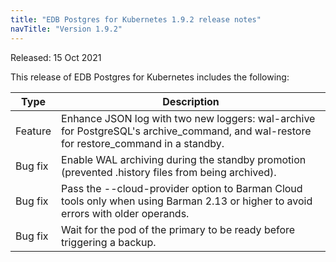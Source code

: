```yaml
---
title: "EDB Postgres for Kubernetes 1.9.2 release notes"
navTitle: "Version 1.9.2"
---
```


Released: 15 Oct 2021

This release of EDB Postgres for Kubernetes includes the following:

| Type           | Description                                                                                                                        |
| -------------- | ---------------------------------------------------------------------------------------------------------------------------------- |
| Feature | Enhance JSON log with two new loggers: wal-archive for PostgreSQL's archive_command, and wal-restore for restore_command in a standby. |
| Bug fix | Enable WAL archiving during the standby promotion (prevented .history files from being archived). |
| Bug fix | Pass the --cloud-provider option to Barman Cloud tools only when using Barman 2.13 or higher to avoid errors with older operands. |
| Bug fix | Wait for the pod of the primary to be ready before triggering a backup. |



